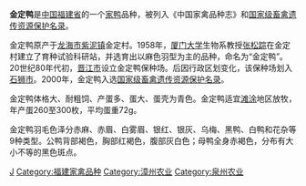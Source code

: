 {{unreferenced|time=2014-04-24T11:58:10+00:00}}
{{infobox poultry breed
| name          = 金定鸭
| image         =
| image_size    =
| alt           = 
| image_caption =
| status        = 
| altname       =
| country       = 中国
| distribution  =
| standard      =
| use           = 
| n
| apa           = 
| aba           = 
| ee            = 
| pcgb          = 
| maleweight    ={{convert|1.5|-|1.7|kg|lb|abbr=on}}
| femaleweight  ={{convert|1.7|-|1.9|kg|lb|abbr=on}}
| skincolor     =
| eggcolor      =
| comb          =
| note          = 
| type          = [[家鸭|家鸭]]
| latin         = Anas platyrhynchos domesticus
}}
'''金定鸭'''是[[中华人民共和国|中国]][[福建省|福建省]]的一个[[家鸭|家鸭]]品种，被列入《中国家禽品种志》和[[国家级畜禽遗传资源保护名录|国家级畜禽遗传资源保护名录]]。

金定鸭原产于[[龙海市|龙海市]][[紫泥镇|紫泥镇]]金定村。1958年，[[厦门大学|厦门大学]]生物系教授[[张松踪|张松踪]]在金定村建立了育种试验科研站，并选育出以麻色羽型为主的品种，命名为“金定鸭”。20世纪80年代初，[[晋江市|晋江市]]设立金定鸭保种场。后因行政区划变化，该保种场划入[[石狮市|石狮市]]。2000年，金定鸭入选[[国家级畜禽遗传资源保护名录|国家级畜禽遗传资源保护名录]]。

金定鸭体格大、耐粗饲、产蛋多、蛋大、蛋壳为青色。金定鸭适宜[[滩涂|滩涂]]地区放牧，年产蛋260至300枚，平均蛋重72g。

金定鸭羽毛色泽分赤麻、赤眉、白雾眉、银红、银灰、乌梅、黑鸭、白鸭和花杂等9种类型。公鸭背部褐色，胸部红褐色，腹部灰白色；母鸭全身赤褐色，分布有大小不等的黑色斑点。

{{福建省家畜家禽品种}}
[[Category:中国家鸭品种|J]]
[[Category:福建家禽品种|Category:福建家禽品种]]
[[Category:漳州农业|Category:漳州农业]]
[[Category:泉州农业|Category:泉州农业]]
